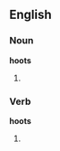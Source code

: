==English==
===Noun===
'''hoots'''
# {{plural of|[[hoot]]}}

===Verb===
'''hoots'''
# {{third-person singular of|[[hoot]]}}